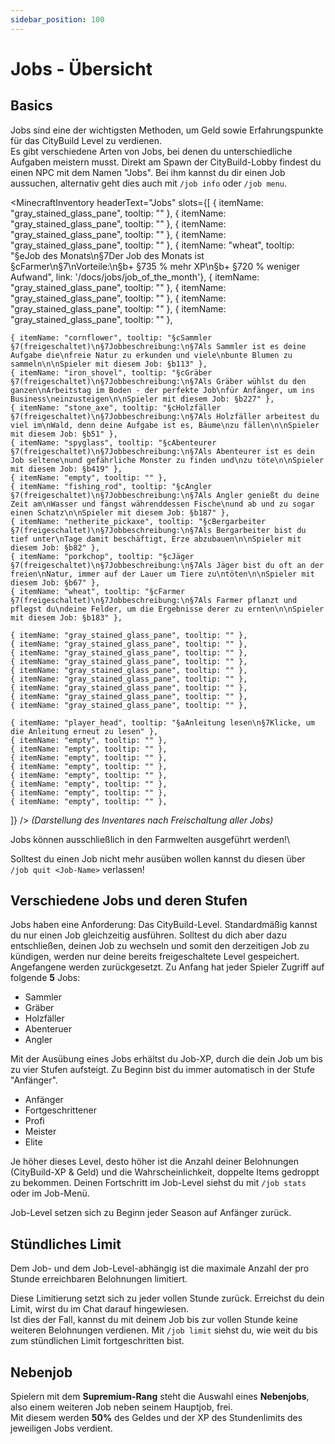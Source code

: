 ```yaml
---
sidebar_position: 100
---
```




# Jobs - Übersicht

## Basics

Jobs sind eine der wichtigsten Methoden, um Geld sowie Erfahrungspunkte für das CityBuild Level zu verdienen.\
Es gibt verschiedene Arten von Jobs, bei denen du unterschiedliche Aufgaben meistern musst. Direkt am Spawn der CityBuild-Lobby findest du einen NPC mit dem Namen "Jobs". Bei ihm kannst du dir einen Job aussuchen, alternativ geht dies auch mit ```/job info``` oder ```/job menu```.

<MinecraftInventory 
  headerText="Jobs" 
  slots={[
    { itemName: "gray_stained_glass_pane", tooltip: "" },
    { itemName: "gray_stained_glass_pane", tooltip: "" },
    { itemName: "gray_stained_glass_pane", tooltip: "" },
    { itemName: "gray_stained_glass_pane", tooltip: "" },
    { itemName: "wheat", tooltip: "§eJob des Monats\n§7Der Job des Monats ist §cFarmer\n§7\nVorteile:\n§b+ §735 % mehr XP\n§b+ §720 % weniger Aufwand", link: '/docs/jobs/job_of_the_month'},
    { itemName: "gray_stained_glass_pane", tooltip: "" },
    { itemName: "gray_stained_glass_pane", tooltip: "" },
    { itemName: "gray_stained_glass_pane", tooltip: "" },
    { itemName: "gray_stained_glass_pane", tooltip: "" },

    { itemName: "cornflower", tooltip: "§cSammler §7(freigeschaltet)\n§7Jobbeschreibung:\n§7Als Sammler ist es deine Aufgabe die\nfreie Natur zu erkunden und viele\nbunte Blumen zu sammeln\n\nSpieler mit diesem Job: §b113" },
    { itemName: "iron_shovel", tooltip: "§cGräber §7(freigeschaltet)\n§7Jobbeschreibung:\n§7Als Gräber wühlst du den ganzen\nArbeitstag im Boden - der perfekte Job\nfür Anfänger, um ins Business\neinzusteigen\n\nSpieler mit diesem Job: §b227" },
    { itemName: "stone_axe", tooltip: "§cHolzfäller §7(freigeschaltet)\n§7Jobbeschreibung:\n§7Als Holzfäller arbeitest du viel im\nWald, denn deine Aufgabe ist es, Bäume\nzu fällen\n\nSpieler mit diesem Job: §b51" },
    { itemName: "spyglass", tooltip: "§cAbenteurer §7(freigeschaltet)\n§7Jobbeschreibung:\n§7Als Abenteurer ist es dein Job seltene\nund gefährliche Monster zu finden und\nzu töte\n\nSpieler mit diesem Job: §b419" },
    { itemName: "empty", tooltip: "" },
    { itemName: "fishing_rod", tooltip: "§cAngler §7(freigeschaltet)\n§7Jobbeschreibung:\n§7Als Angler genießt du deine Zeit am\nWasser und fängst währenddessen Fische\nund ab und zu sogar einen Schatz\n\nSpieler mit diesem Job: §b187" },
    { itemName: "netherite_pickaxe", tooltip: "§cBergarbeiter §7(freigeschaltet)\n§7Jobbeschreibung:\n§7Als Bergarbeiter bist du tief unter\nTage damit beschäftigt, Erze abzubauen\n\nSpieler mit diesem Job: §b82" },
    { itemName: "porkchop", tooltip: "§cJäger §7(freigeschaltet)\n§7Jobbeschreibung:\n§7Als Jäger bist du oft an der freien\nNatur, immer auf der Lauer um Tiere zu\ntöten\n\nSpieler mit diesem Job: §b67" },
    { itemName: "wheat", tooltip: "§cFarmer §7(freigeschaltet)\n§7Jobbeschreibung:\n§7Als Farmer pflanzt und pflegst du\ndeine Felder, um die Ergebnisse derer zu ernten\n\nSpieler mit diesem Job: §b183" },

    { itemName: "gray_stained_glass_pane", tooltip: "" },
    { itemName: "gray_stained_glass_pane", tooltip: "" },
    { itemName: "gray_stained_glass_pane", tooltip: "" },
    { itemName: "gray_stained_glass_pane", tooltip: "" },
    { itemName: "gray_stained_glass_pane", tooltip: "" },
    { itemName: "gray_stained_glass_pane", tooltip: "" },
    { itemName: "gray_stained_glass_pane", tooltip: "" },
    { itemName: "gray_stained_glass_pane", tooltip: "" },
    { itemName: "gray_stained_glass_pane", tooltip: "" },

    { itemName: "player_head", tooltip: "§aAnleitung lesen\n§7Klicke, um die Anleitung erneut zu lesen" },
    { itemName: "empty", tooltip: "" },
    { itemName: "empty", tooltip: "" },
    { itemName: "empty", tooltip: "" },
    { itemName: "empty", tooltip: "" },
    { itemName: "empty", tooltip: "" },
    { itemName: "empty", tooltip: "" },
    { itemName: "empty", tooltip: "" },
    { itemName: "empty", tooltip: "" },
  ]}
/>
 *(Darstellung des Inventares nach Freischaltung aller Jobs)*


<Admonition type="tip" title="Tipp!">
Jobs können ausschließlich in den Farmwelten ausgeführt werden!\

Solltest du einen Job nicht mehr ausüben wollen kannst du diesen über ```/job quit <Job-Name>``` verlassen!
</Admonition>

## Verschiedene Jobs und deren Stufen

Jobs haben eine Anforderung: Das CityBuild-Level. Standardmäßig kannst du nur einen Job gleichzeitig ausführen.
Solltest du dich aber dazu entschließen, deinen Job zu wechseln und somit den derzeitigen Job zu kündigen, werden nur deine bereits freigeschaltete Level gespeichert. Angefangene werden zurückgesetzt.
Zu Anfang hat jeder Spieler Zugriff auf folgende **5** Jobs:
- Sammler
- Gräber
- Holzfäller
- Abenteruer
- Angler

Mit der Ausübung eines Jobs erhältst du Job-XP, durch die dein Job um bis zu vier Stufen aufsteigt. Zu Beginn bist du immer automatisch in der Stufe "Anfänger".
- Anfänger
- Fortgeschrittener
- Profi
- Meister
- Elite

Je höher dieses Level, desto höher ist die Anzahl deiner Belohnungen (CityBuild-XP & Geld) und die Wahrscheinlichkeit, doppelte Items gedroppt zu bekommen.
Deinen Fortschritt im Job-Level siehst du mit ```/job stats``` oder im Job-Menü. 

<Admonition type="info" title="Hinweis!">
Job-Level setzen sich zu Beginn jeder Season auf Anfänger zurück.
</Admonition>

## Stündliches Limit

Dem Job- und dem Job-Level-abhängig ist die maximale Anzahl der pro Stunde erreichbaren Belohnungen limitiert.

Diese Limitierung setzt sich zu jeder vollen Stunde zurück. Erreichst du dein Limit, wirst du im Chat darauf hingewiesen.\
Ist dies der Fall, kannst du mit deinem Job bis zur vollen Stunde keine weiteren Belohnungen verdienen.
Mit ```/job limit``` siehst du, wie weit du bis zum stündlichen Limit fortgeschritten bist.

## Nebenjob

Spielern mit dem **Supremium-Rang** steht die Auswahl eines **Nebenjobs**, also einem weiteren Job neben seinem Hauptjob, frei.\
Mit diesem werden **50%** des Geldes und der XP des Stundenlimits des jeweiligen Jobs verdient.